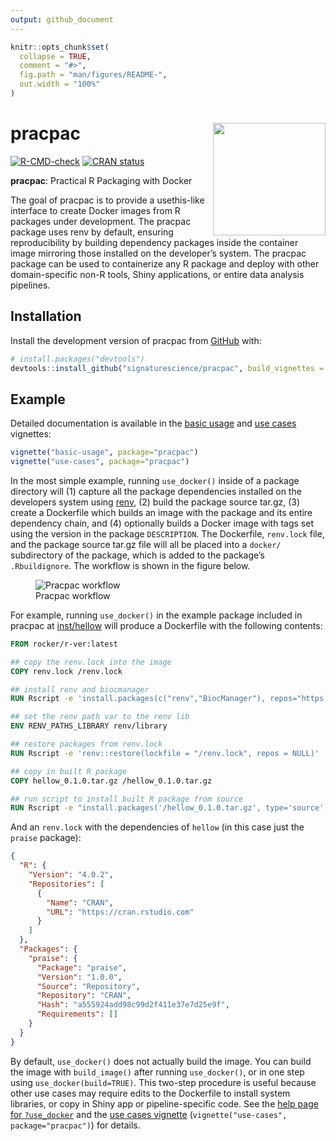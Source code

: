 ```yaml
---
output: github_document
---
```


<!-- README.md is generated from README.Rmd. Please edit that file -->

```r
knitr::opts_chunk$set(
  collapse = TRUE,
  comment = "#>",
  fig.path = "man/figures/README-",
  out.width = "100%"
)
```

# pracpac <a href='https://github.com/signaturescience/pracpac'><img src='man/figures/logo.png' align="right" height="180" /></a>

<!-- badges: start -->
[![R-CMD-check](https://github.com/signaturescience/pracpac/actions/workflows/R-CMD-check.yaml/badge.svg)](https://github.com/signaturescience/pracpac/actions/workflows/R-CMD-check.yaml)
[![CRAN status](https://www.r-pkg.org/badges/version/pracpac)](https://CRAN.R-project.org/package=pracpac)
<!-- [![arXiv](https://img.shields.io/badge/arXiv-XXXX.YYYYY-b31b1b.svg)](https://arxiv.org/abs/XXXX.YYYYY) -->
<!-- badges: end -->

**pracpac**: Practical R Packaging with Docker

The goal of pracpac is to provide a usethis-like interface to create Docker images from R packages under development. The pracpac package uses renv by default, ensuring reproducibility by building dependency packages inside the container image mirroring those installed on the developer's system. The pracpac package can be used to containerize any R package and deploy with other domain-specific non-R tools, Shiny applications, or entire data analysis pipelines.

## Installation

<!-- Install from CRAN with: -->

Install the development version of pracpac from [GitHub](https://github.com/signaturescience/pracpac) with:

```r
# install.packages("devtools")
devtools::install_github("signaturescience/pracpac", build_vignettes = TRUE)
```

## Example

Detailed documentation is available in the [basic usage](https://signaturescience.github.io/pracpac/articles/basic-usage.html) and [use cases](https://signaturescience.github.io/pracpac/articles/basic-usage.html) vignettes:

```r
vignette("basic-usage", package="pracpac")
vignette("use-cases", package="pracpac")
```

In the most simple example, running `use_docker()` inside of a package directory will (1) capture all the package dependencies installed on the developers system using [renv](https://rstudio.github.io), (2) build the package source tar.gz, (3) create a Dockerfile which builds an image with the package and its entire dependency chain, and (4) optionally builds a Docker image with tags set using the version in the package `DESCRIPTION`. The Dockerfile, `renv.lock` file, and the package source tar.gz file will all be placed into a `docker/` subdirectory of the package, which is added to the package's `.Rbuildignore`. The workflow is shown in the figure below.

![Pracpac workflow](man/figures/pracpac-workflow.png)

For example, running `use_docker()` in the example package included in pracpac at [inst/hellow](https://github.com/signaturescience/pracpac/tree/main/inst/hellow) will produce a Dockerfile with the following contents:

```Dockerfile
FROM rocker/r-ver:latest

## copy the renv.lock into the image
COPY renv.lock /renv.lock

## install renv and biocmanager
RUN Rscript -e 'install.packages(c("renv","BiocManager"), repos="https://cloud.r-project.org")'

## set the renv path var to the renv lib
ENV RENV_PATHS_LIBRARY renv/library

## restore packages from renv.lock
RUN Rscript -e 'renv::restore(lockfile = "/renv.lock", repos = NULL)'

## copy in built R package
COPY hellow_0.1.0.tar.gz /hellow_0.1.0.tar.gz

## run script to install built R package from source
RUN Rscript -e "install.packages('/hellow_0.1.0.tar.gz', type='source', repos=NULL)"
```

And an `renv.lock` with the dependencies of `hellow` (in this case just the `praise` package):

```json
{
  "R": {
    "Version": "4.0.2",
    "Repositories": [
      {
        "Name": "CRAN",
        "URL": "https://cran.rstudio.com"
      }
    ]
  },
  "Packages": {
    "praise": {
      "Package": "praise",
      "Version": "1.0.0",
      "Source": "Repository",
      "Repository": "CRAN",
      "Hash": "a555924add98c99d2f411e37e7d25e9f",
      "Requirements": []
    }
  }
}
```

By default, `use_docker()` does not actually build the image. You can build the image with `build_image()` after running `use_docker()`, or in one step using `use_docker(build=TRUE)`. This two-step procedure is useful because other use cases may require edits to the Dockerfile to install system libraries, or copy in Shiny app or pipeline-specific code. See the [help page for `?use_docker`](https://signaturescience.github.io/pracpac/reference/use_docker.html) and the [use cases vignette](https://signaturescience.github.io/pracpac/articles/basic-usage.html) (`vignette("use-cases", package="pracpac")`) for details.
